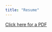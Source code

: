 ```yaml
---
title: "Resume"
---
```


<a href = "HerbstdeCortina_Mari_resume_01_2022.pdf" target = "_blank"> Click here for a PDF <a/>





